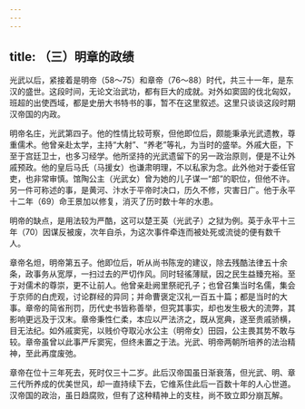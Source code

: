 ```yaml
---
---
---
```

title: （三）明章的政绩
---



光武以后，紧接着是明帝（58～75）和章帝（76～88）时代，共三十一年，是东汉的盛世。这段时间，无论文治武功，都有巨大的成就。对外如窦固的伐北匈奴，班超的出使西域，都是史册大书特书的事，暂不在这里叙述。这里只谈谈这段时期汉帝国的内政。

明帝名庄，光武第四子。他的性情比较苛察，但他即位后，颇能秉承光武遗教，尊重儒术。他曾亲赴太学，主持“大射”、“养老”等礼，为当时的盛举。外戚大臣，下至于宫廷卫士，也多习经学。他所坚持的光武遗留下的另一政治原则，便是不让外戚预政。他的皇后马氏（马援女）也谦肃明理，不以私家为念。此外他对于委任官吏，也非常审慎。馆陶公主（光武女）曾为她的儿子谋一“郎”的职位，但他不许。另一件可称述的事，是黄河、汴水于平帝时决口，历久不修，灾害日广。他于永平十二年（69）命王景加以修复，消灭了历时数十年的水患。

明帝的缺点，是用法较为严酷，这可以楚王英（光武子）之狱为例。英于永平十三年（70）因谋反被废，次年自杀，为这次事件牵连而被处死或流徙的便有数千人。

章帝名炟，明帝第五子。他即位后，听从尚书陈宠的建议，除去残酷法律五十余条，政事务从宽厚，一扫过去的严切作风。同时轻徭薄赋，因之民生益臻充裕。至于对儒术的尊崇，更不让前人。他曾亲赴阙里祭祀孔子；也曾召集当时名儒，集会于京师的白虎观，讨论群经的异同；并命曹褒定汉礼一百五十篇；都是当时的大事。章帝的简省刑罚，历代史书皆称善举，但究其事实，却也发生极大的流弊，其影响更远及于汉末。章帝秉性仁柔，本应以严法济之，既从宽典，遂至贵戚骄横，目无法纪。如外戚窦宪，以贱价夺取沁水公主（明帝女）田园，公主畏其势不敢与较。章帝虽曾以此事严斥窦宪，但终未置之于法。光武、明帝两朝所培养的法治精神，至此再度废弛。

章帝在位十三年死去，死时仅三十二岁。此后汉帝国虽日渐衰落，但光武、明、章三代所养成的优美世风，却一直持续下去，它维系住此后一百数十年的人心世道。汉帝国的政治，虽日趋腐败，但有了这种精神上的支柱，尚不致立即分崩瓦解。